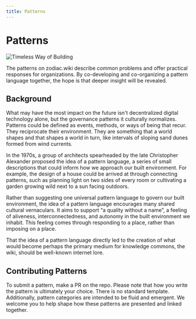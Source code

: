 ```yaml
---
title: Patterns
---
```


# Patterns

![Timeless Way of Building](/pattern-recognition.png)


The patterns on zodiac.wiki describe common problems and offer practical responses for organizations. By co-developing and co-organizing a pattern language together, the hope is that deeper insight will be revealed.

## Background

What may have the most impact on the future isn't decentralized digital technology alone, but the governance patterns it culturally normalizes. Patterns could be defined as events, methods, or ways of being that recur. They reciprocate their environment. They are something that a world shapes and that shapes a world in turn, like intervals of sloping sand dunes formed from wind currents.

In the 1970s, a group of architects spearheaded by the late Christopher Alexander proposed the idea of a pattern language, a series of small descriptions that could inform how we approach our built environment. For example, the design of a house could be arrived at through connecting patterns, such as planning light on two sides of every room or cultivating a garden growing wild next to a sun facing outdoors.

Rather than suggesting one universal pattern language to govern our built environment, the idea of a pattern language encourages many shared cultural vernaculars. It aims to support “a quality without a name”, a feeling of aliveness, interconnectedness, and autonomy in the built environment we inhabit. This feeling comes through responding to a place, rather than imposing on a place.

That the idea of a pattern language directly led to the creation of what would become perhaps the primary medium for knowledge commons, the wiki, should be well-known internet lore.

## Contributing Patterns

To submit a pattern, make a PR on the repo. Please note that how you write the pattern is ultimately your choice. There is no standard template. Additionally, pattern categories are intended to be fluid and emergent. We welcome you to help shape how these patterns are presented and linked together.